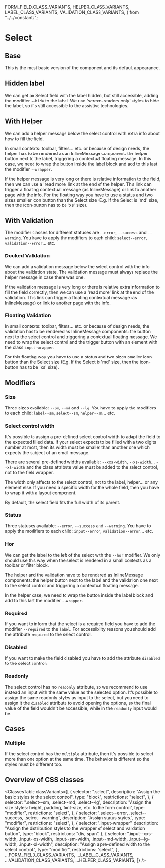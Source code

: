 
  FORM_FIELD_CLASS_VARIANTS,
  HELPER_CLASS_VARIANTS,
  LABEL_CLASS_VARIANTS,
  VALIDATION_CLASS_VARIANTS,
} from "../../constants";

<Meta of={Stories} />

# Select

## Base

This is the most basic version of the component and its default appearance.

<Canvas of={Stories.Basic} />

## Hidden label

We can get an Select field with the label hidden, but still accessible, adding the modifier `--hide` to the label.
We use 'screen-readers only' styles to hide the label, so it's still accessible to the assistive technologies.

<Canvas of={Stories.HiddenLabel} />

## With Helper

We can add a helper message below the select control with extra info about how to fill the field.

In small contexts: toolbar, filters... etc. or because of design needs, the helper
has to be rendered as an InlineMessage component: the helper button next to the label,
triggering a contextual floating message. In this case, we need to wrap the button
inside the label block and add to this last the modifier `--wrapper`.

If the helper message is very long or there is relative information to the field,
then we can use a 'read more' link at the end of the helper. This link can trigger
a floating contextual message (as InlineMessage) or link to another page with the info.
For the floating way you have to use a status and two sizes smaller icon button than
the Select size (E.g. If the Select is 'md' size, then the icon-button has to be 'xs' size).

<Canvas of={Stories.Helper} />

## With Validation

The modifier classes for different statuses are `--error`, `--success` and `--warning`. You have to apply the modifiers
to each child: `select--error`, `validation--error`... etc.

### Docked Validation

We can add a validation message below the select control with the info about the validation state.
The validation message must always replace the helper message in case there was one.

If the validation message is very long or there is relative extra information
to fill the field correctly, then we can use a 'read more' link at the end of the validation.
This link can trigger a floating contextual message (as InlineMessage) or link to another page with the info.

<Canvas of={Stories.DockedValidation} />

### Floating Validation

In small contexts: toolbar, filters... etc. or because of design needs, the validation
has to be rendered as InlineMessage components: the button next to the select control
and triggering a contextual floating message. We need to wrap the select control and the
trigger button with an element with the class `input-wrapper`.

For this floating way you have to use a status and two sizes smaller icon button than
the Select size (E.g. If the Select is 'md' size, then the icon-button has to be 'xs' size).

<Canvas of={Stories.FloatingValidation} />

## Modifiers

### Size

Three sizes available: `--sm`, `--md` and `--lg`. You have to apply the modifiers to each
child: `label--sm`, `select--sm`, `helper--sm`... etc.

<Canvas of={Stories.Sizes} />

### Select control width

It's possible to assign a pre-defined select control width to adapt the field to the expected filled data.
If your select expects to be filled with a two digits number at most, then its width must be smaller than
another one which expects the subject of an email message.

There are several pre-defined widths available: `--xxs-width`, `--xs-width`... `--xl-width` and the class
attribute value must be added to the select control, not to the field wrapper.

The width only affects to the select control, not to the label, helper... or any element else.
If you need a specific width for the whole field, then you have to wrap it with a layout component.

By default, the select field fits the full width of its parent.

<Canvas of={Stories.Width} />

### Status

Three statuses available: `--error`, `--success` and `--warning`. You have to apply the modifiers to each
child: `input--error`, `validation--error`... etc.

<Canvas of={Stories.Status} />

### Hor

We can get the label to the left of the select with the `--hor` modifier.
We only should use this way when the select is rendered in a small contexts
as a toolbar or filter block.

The helper and the validation have to be rendered
as InlineMessage components: the helper button next to the label and the
validation one next to the select control and triggering a contextual floating message.

In the helper case, we need to wrap the button inside the label block and add to this last
the modifier `--wrapper`.

<Canvas of={Stories.Horizontal} />

### Required

If you want to inform that the select is a required field you have to add the modifier `--required` to the `label`.
For accessibility reasons you should add the attribute `required` to the select control.

<Canvas of={Stories.Required} />

### Disabled

If you want to make the field disabled you have to add the attribute `disabled` to the select control:

<Canvas of={Stories.Disabled} />

### Readonly

The select control has no `readonly` attribute, so we recommend to use instead an input with the same value
as the selected option. It's possible to assign the same readonly styles as input to the select, but you need
to assign it the `disabled` attribute to avoid opening the options, so the final value of the field
wouldn't be accessible, while in the `readonly` input would be.

<Canvas of={Stories.Readonly} />

## Cases

### Multiple

If the select control has the `multiple` attribute, then it's possible to select more than one option
at the same time. The behavior is different so the styles must be different too.

<Canvas of={Stories.CaseMultiple} />

## Overview of CSS classes

<ClassesTable
  classVariants={[
    {
      selector: ".select",
      description: "Assign the basic styles to the select control",
      type: "block",
      restrictions: "select",
    },
    {
      selector: ".select--sm, .select--md, .select--lg",
      description:
        "Assign the size styles: height, padding, font-size, etc. to the form control",
      type: "modifier",
      restrictions: "select",
    },
    {
      selector: ".select--error, .select--success, .select--warning",
      description: "Assign status styles.",
      type: "modifier",
      restrictions: "select",
    },
    {
      selector: ".input-wrapper",
      description:
        "Assign the distribution styles to the wrapper of select and validation button",
      type: "block",
      restrictions: "div, span",
    },
    {
      selector:
        ".input--xxs-width, .input--xs-width, .input--sm-width, .input--md-width, .input--lg-width, .input--xl-width",
      description: "Assign a pre-defined width to the select control.",
      type: "modifier",
      restrictions: "select",
    },
    ...FORM_FIELD_CLASS_VARIANTS,
    ...LABEL_CLASS_VARIANTS,
    ...VALIDATION_CLASS_VARIANTS,
    ...HELPER_CLASS_VARIANTS,
  ]}
/>

